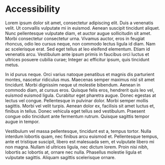 <Meta title='Accessibility' />

<style>{`
  .subheading {
    --mediumdark: '#999999';
    font-weight: 900;
    font-size: 13px;
    color: #999;
    letter-spacing: 6px;
    line-height: 24px;
    text-transform: uppercase;
    margin-bottom: 12px;
    margin-top: 40px;
  }

  .link-list {
    display: grid;
    grid-template-columns: 1fr;
    grid-template-rows: 1fr 1fr;
    row-gap: 10px;
  }

  @media (min-width: 620px) {
    .link-list {
      row-gap: 20px;
      column-gap: 20px;
      grid-template-columns: 1fr 1fr;
    }
  }

  @media all and (-ms-high-contrast:none) {
  .link-list {
      display: -ms-grid;
      -ms-grid-columns: 1fr 1fr;
      -ms-grid-rows: 1fr 1fr;
    }
  }

  .link-item {
    display: block;
    padding: 20px 30px 20px 15px;
    border: 1px solid #00000010;
    border-radius: 5px;
    transition: background 150ms ease-out, border 150ms ease-out, transform 150ms ease-out;
    color: #333333;
    display: flex;
    align-items: flex-start;
  }

  .link-item:hover {
    border-color: #1EA7FD50;
    transform: translate3d(0, -3px, 0);
    box-shadow: rgba(0, 0, 0, 0.08) 0 3px 10px 0;
  }

  .link-item:active {
    border-color: #1EA7FD;
    transform: translate3d(0, 0, 0);
  }

  .link-item strong {
    font-weight: 700;
    display: block;
    margin-bottom: 2px;
  }
  
  .link-item img {
    height: 40px;
    width: 40px;
    margin-right: 15px;
    flex: none;
  }

  .link-item span {
    font-size: 14px;
    line-height: 20px;
  }

  .tip {
    display: inline-block;
    border-radius: 1em;
    font-size: 11px;
    line-height: 12px;
    font-weight: 700;
    background: #E7FDD8;
    color: #66BF3C;
    padding: 4px 12px;
    margin-right: 10px;
    vertical-align: top;
  }

  .tip-wrapper {
    font-size: 13px;
    line-height: 20px;
    margin-top: 40px;
    margin-bottom: 40px;
  }

  .tip-wrapper code {
    font-size: 12px;
    display: inline-block;
  }

  
`}</style>

# Accessibility

Lorem ipsum dolor sit amet, consectetur adipiscing elit. Duis a venenatis velit. Ut convallis vulputate mi in euismod. Aenean suscipit tincidunt aliquet. Nunc pellentesque vulputate diam, et auctor augue sollicitudin sit amet. Morbi consectetur consectetur urna. Vivamus auctor, eros in feugiat rhoncus, odio leo cursus neque, non commodo lectus ligula id diam. Nam ac scelerisque erat. Sed eget tellus at leo eleifend elementum. Etiam id venenatis arcu. Vestibulum ante ipsum primis in faucibus orci luctus et ultrices posuere cubilia curae; Integer ac efficitur ipsum, quis tincidunt metus.

In id purus neque. Orci varius natoque penatibus et magnis dis parturient montes, nascetur ridiculus mus. Maecenas semper maximus nisl sit amet tincidunt. Morbi dignissim neque ut molestie bibendum. Aenean in commodo diam, at cursus eros. Quisque felis eros, hendrerit quis leo vel, euismod euismod ligula. Curabitur eget pharetra augue. Donec egestas at lectus vel congue. Pellentesque in pulvinar dolor. Morbi semper mollis sagittis. Morbi vel velit turpis. Aenean dolor ex, facilisis sit amet luctus et, finibus in tellus. Donec vehicula eget tellus sed vestibulum. Praesent congue odio tincidunt ante fermentum rutrum. Quisque sagittis tempor augue in tempor.

Vestibulum vel massa pellentesque, tincidunt est a, tempus tortor. Nulla interdum lobortis quam, nec finibus arcu euismod et. Pellentesque tempus, ante et tristique suscipit, libero est malesuada sem, et vulputate libero mi non magna. Nullam id ultrices ligula, nec dictum lorem. Proin nisi nibh, lobortis ac lobortis at, ornare nec nulla. Phasellus molestie ligula et vulputate sagittis. Aliquam sagittis scelerisque ornare.
